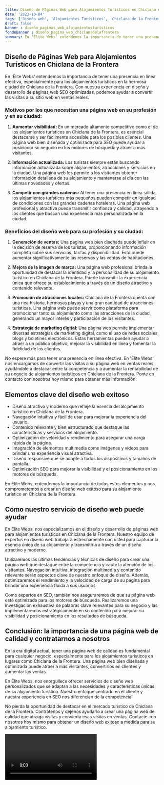 ```yaml
---
title: Diseño de Páginas Web para Alojamientos Turísticos en Chiclana de la Frontera
date: '2023-10-04'
tags: ['Diseño web', 'Alojamientos Turísticos', 'Chiclana de la Frontera']
draft: false
banner : diseño_paginas_web_alojamientosturísticos
fondoBanner : diseño_pagina_web_chiclanadelafrontera
summary: En 'Élite Webs' entendemos la importancia de tener una presencia en línea efectiva, especialmente para los alojamientos turísticos en la hermosa ciudad de Chiclana de la Frontera. Con nuestra experiencia en diseño y desarrollo de páginas web SEO optimizadas, podemos ayudar a convertir las visitas a su sitio web en ventas reales.
---
```


## Diseño de Páginas Web para Alojamientos Turísticos en Chiclana de la Frontera

En 'Élite Webs' entendemos la importancia de tener una presencia en línea efectiva, especialmente para los alojamientos turísticos en la hermosa ciudad de Chiclana de la Frontera. Con nuestra experiencia en diseño y desarrollo de páginas web SEO optimizadas, podemos ayudar a convertir las visitas a su sitio web en ventas reales.

### Motivos por los que necesitan una página web en su profesión y en su ciudad:

1. **Aumentar visibilidad:** En un mercado altamente competitivo como el de los alojamientos turísticos en Chiclana de la Frontera, es esencial destacarse y ser fácilmente accesible para los posibles clientes. Una página web bien diseñada y optimizada para SEO puede ayudar a posicionar su negocio en los motores de búsqueda y atraer a más visitantes.

2. **Información actualizada:** Los turistas siempre están buscando información actualizada sobre alojamientos, atracciones y servicios en la ciudad. Una página web les permite a los visitantes obtener información detallada de su alojamiento y mantenerse al día con las últimas novedades y ofertas.

3. **Competir con grandes cadenas:** Al tener una presencia en línea sólida, los alojamientos turísticos más pequeños pueden competir en igualdad de condiciones con las grandes cadenas hoteleras. Una página web profesional y atractiva puede transmitir confianza y calidad, atrayendo a los clientes que buscan una experiencia más personalizada en la ciudad.

### Beneficios del diseño web para su profesión y su ciudad:

1. **Generación de ventas:** Una página web bien diseñada puede influir en la decisión de reserva de los turistas, proporcionando información completa sobre sus servicios, tarifas y disponibilidad. Esto puede aumentar significativamente las reservas y las ventas de habitaciones.

2. **Mejora de la imagen de marca:** Una página web profesional brinda la oportunidad de destacar la identidad y la personalidad de su alojamiento turístico en Chiclana de la Frontera. Puede transmitir la experiencia única que ofrece su establecimiento a través de un diseño atractivo y contenido relevante.

3. **Promoción de atracciones locales:** Chiclana de la Frontera cuenta con una rica historia, hermosas playas y una gran cantidad de atracciones turísticas. Una página web puede servir como plataforma para promocionar tanto su alojamiento como las atracciones de la ciudad, generando un mayor interés y participación de los visitantes.

4. **Estrategia de marketing digital:** Una página web permite implementar diversas estrategias de marketing digital, como el uso de redes sociales, blogs y boletines electrónicos. Estas herramientas pueden ayudar a atraer a un público objetivo, mejorar la visibilidad en línea y fomentar la fidelidad de los clientes.

No espere más para tener una presencia en línea efectiva. En 'Élite Webs' nos encargamos de convertir las visitas a su página web en ventas reales, ayudándole a destacar entre la competencia y a aumentar la rentabilidad de su negocio de alojamientos turísticos en Chiclana de la Frontera. Ponte en contacto con nosotros hoy mismo para obtener más información.

<GifSeo />

<Cta />

## Elementos clave del diseño web exitoso

- Diseño atractivo y moderno que refleje la esencia del alojamiento turístico en Chiclana de la Frontera.
- Navegación intuitiva y fácil de usar para mejorar la experiencia del usuario.
- Contenido relevante y bien estructurado que destaque las características y servicios del alojamiento.
- Optimización de velocidad y rendimiento para asegurar una carga rápida de la página.
- Integración de elementos multimedia como imágenes y videos para brindar una experiencia visual atractiva.
- Diseño responsive que se adapte a todos los dispositivos y tamaños de pantalla.
- Optimización SEO para mejorar la visibilidad y el posicionamiento en los motores de búsqueda.

En Élite Webs, entendemos la importancia de todos estos elementos y nos comprometemos a crear un diseño web exitoso para su alojamiento turístico en Chiclana de la Frontera.

## Cómo nuestro servicio de diseño web puede ayudar

En Élite Webs, nos especializamos en el diseño y desarrollo de páginas web para alojamientos turísticos en Chiclana de la Frontera. Nuestro equipo de expertos en diseño web trabajará estrechamente con usted para capturar la esencia única de su alojamiento y transmitirla a través de un diseño atractivo y moderno.

Utilizaremos las últimas tendencias y técnicas de diseño para crear una página web que destaque entre la competencia y capte la atención de los visitantes. Navegación intuitiva, integración multimedia y contenido relevante serán aspectos clave de nuestro enfoque de diseño. Además, optimizaremos el rendimiento y la velocidad de carga de su página para brindar una experiencia fluida a sus usuarios.

Como expertos en SEO, también nos aseguraremos de que su página web esté optimizada para los motores de búsqueda. Realizaremos una investigación exhaustiva de palabras clave relevantes para su negocio y las implementaremos estratégicamente en su contenido para mejorar su visibilidad y posicionamiento en los resultados de búsqueda.

## Conclusión: la importancia de una página web de calidad y contratarnos a nosotros

En la era digital actual, tener una página web de calidad es fundamental para cualquier negocio, especialmente para los alojamientos turísticos en lugares como Chiclana de la Frontera. Una página web bien diseñada y optimizada puede atraer a más visitantes, convertirlos en clientes y aumentar las ventas.

En Élite Webs, nos enorgullece ofrecer servicios de diseño web personalizados que se adaptan a las necesidades y características únicas de su alojamiento turístico. Nuestro enfoque centrado en el cliente y nuestra experiencia en SEO nos diferencian de la competencia.

No pierda la oportunidad de destacar en el mercado turístico de Chiclana de la Frontera. Contrátenos y déjenos ayudarlo a crear una página web de calidad que atraiga visitas y convierta esas visitas en ventas. Contacte con nosotros hoy mismo para obtener un diseño web exitoso a medida para su alojamiento turístico.

<Video />

<CtaBot job='Alojamientos Turísticos' city='Chiclana de la Frontera'/>

<Gmaps query='Chiclana de la Frontera+españa+maps' />